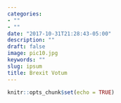 ```yaml
---
categories:
- ""
- ""
date: "2017-10-31T21:28:43-05:00"
description: ""
draft: false
image: pic10.jpg
keywords: ""
slug: ipsum
title: Brexit Votum
---
```


```r
knitr::opts_chunk$set(echo = TRUE)
```


